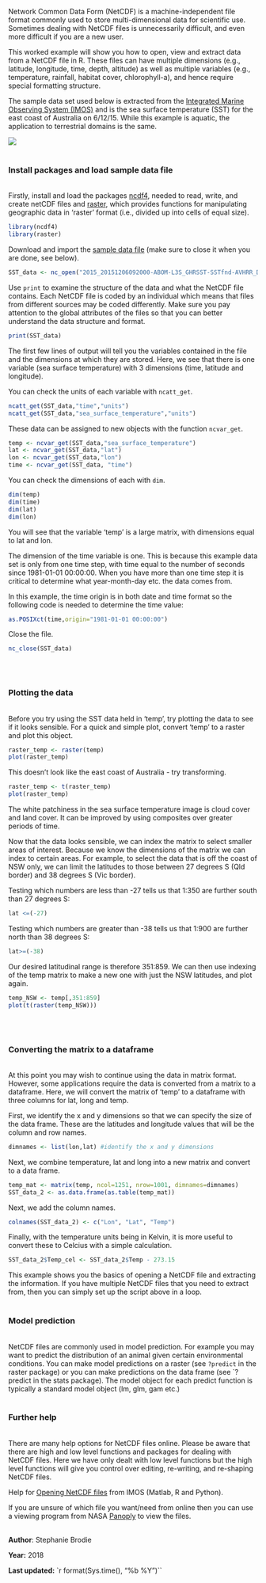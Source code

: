 Network Common Data Form (NetCDF) is a machine-independent file format commonly used to store multi-dimensional data for scientific use. Sometimes dealing with NetCDF files is unnecessarily difficult, and even more difficult if you are a new user. 

This worked example will show you how to open, view and extract data from a NetCDF file in R. These files can have multiple dimensions (e.g., latitude, longitude, time, depth, altitude) as well as multiple variables (e.g., temperature, rainfall, habitat cover, chlorophyll-a), and hence require special formatting structure.

The sample data set used below is extracted from the [Integrated Marine Observing System (IMOS)](http://imos.org.au/) and is the sea surface temperature (SST) for the east coast of Australia on 6/12/15. While this example is aquatic, the application to terrestrial domains is the same. 

![](NetCDF_image.jpg)
<br><br>

### Install packages and load sample data file
<br>
Firstly, install and load the packages [ncdf4](https://cran.r-project.org/web/packages/ncdf4/index.html), needed to read, write, and create netCDF files and [raster](https://cran.r-project.org/web/packages/raster/index.html), which provides functions for manipulating geographic data in 'raster' format (i.e., divided up into cells of equal size).

```{r,warning=FALSE,message=FALSE}
library(ncdf4)
library(raster)
```

Download and import the [sample data file](https://www.dropbox.com/s/hvv08419l7hs81v/2015_20151206092000-ABOM-L3S_GHRSST-SSTfnd-AVHRR_D-1d_dn-v02.nc?dl=0) (make sure to close it when you are done, see below).

```{r}
SST_data <- nc_open("2015_20151206092000-ABOM-L3S_GHRSST-SSTfnd-AVHRR_D-1d_dn-v02.nc")
```

Use `print` to examine the structure of the data and what the NetCDF file contains. Each NetCDF file is coded by an individual which means that files from different sources may be coded differently. Make sure you pay attention to the global attributes of the files so that you can better understand the data structure and format. 

```{r}
print(SST_data)
```

The first few lines of output will tell you the variables contained in the file and the dimensions at which they are stored. Here, we see that there is one variable (sea surface temperature) with 3 dimensions (time, latitude and longitude). 

You can check the units of each variable with `ncatt_get`.

```{r,eval=FALSE}
ncatt_get(SST_data,"time","units")
ncatt_get(SST_data,"sea_surface_temperature","units")
```

These data can be assigned to new objects with the function `ncvar_get`.

```{r}
temp <- ncvar_get(SST_data,"sea_surface_temperature")
lat <- ncvar_get(SST_data,"lat")
lon <- ncvar_get(SST_data,"lon")
time <- ncvar_get(SST_data, "time")
```

You can check the dimensions of each with `dim`.

```{r,eval=FALSE}
dim(temp)
dim(time)
dim(lat)
dim(lon)
```

You will see that the variable 'temp' is a large matrix, with dimensions equal to lat and lon. 

The dimension of the time variable is one. This is because this example data set is only from one time step, with time equal to the number of seconds since 1981-01-01 00:00:00. When you have more than one time step it is critical to determine what year-month-day etc. the data comes from. 

In this example, the time origin is in both date and time format so the following code is needed to determine the time value:

```{r,eval=FALSE}
as.POSIXct(time,origin="1981-01-01 00:00:00")
```

Close the file.

```{r,eval=FALSE}
nc_close(SST_data)
```
<br><br>

### Plotting the data
<br>
Before you try using the SST data held in 'temp', try plotting the data to see if it looks sensible. For a quick and simple plot, convert 'temp' to a raster and plot this object.

```{r}
raster_temp <- raster(temp)
plot(raster_temp)
```

This doesn't look like the east coast of Australia - try transforming.

```{r}
raster_temp <- t(raster_temp)
plot(raster_temp)
```

The white patchiness in the sea surface temperature image is cloud cover and land cover. It can be improved by using composites over greater periods of time. 

Now that the data looks sensible, we can index the matrix to select smaller areas of interest. Because we know the dimensions of the matrix we can index to certain areas. For example, to select the data that is off the coast of NSW only, we can limit the latitudes to those between 27 degrees S (Qld border) and 38 degrees S (Vic border). 

Testing which numbers are less than -27 tells us that 1:350 are further south than 27 degrees S:

```{r,eval=FALSE}
lat <=(-27)
```

Testing which numbers are greater than -38 tells us that 1:900 are further north than 38 degrees S:
```{r,eval=FALSE}
lat>=(-38)
```

Our desired latitudinal range is therefore 351:859. We can then use indexing of the temp matrix to make a new one with just the NSW latitudes, and plot again.

```{r}
temp_NSW <- temp[,351:859]
plot(t(raster(temp_NSW)))
```
<br><br>

### Converting the matrix to a dataframe
<br>
At this point you may wish to continue using the data in matrix format. However, some applications require the data is converted from a matrix to a dataframe. Here, we will convert the matrix of 'temp' to a dataframe with three columns for lat, long and temp. 

First, we identify the x and y dimensions so that we can specify the size of the data frame. These are the latitudes and longitude values that will be the column and row names.

```{r}
dimnames <- list(lon,lat) #identify the x and y dimensions
```

Next, we combine temperature, lat and long into a new matrix and convert to a data frame.

```{r}
temp_mat <- matrix(temp, ncol=1251, nrow=1001, dimnames=dimnames) 
SST_data_2 <- as.data.frame(as.table(temp_mat))
```

Next, we add the column names.

```{r}
colnames(SST_data_2) <- c("Lon", "Lat", "Temp")
```

Finally, with the temperature units being in Kelvin, it is more useful to convert these to Celcius with a simple calculation.

```{r,eval=FALSE}
SST_data_2$Temp_cel <- SST_data_2$Temp - 273.15
```

This example shows you the basics of opening a NetCDF file and extracting the information. If you have multiple NetCDF files that you need to extract from, then you can simply set up the script above in a loop.
<br><br>

### Model prediction
<br>
NetCDF files are commonly used in model prediction. For example you may want to predict the distribution of an animal given certain environmental conditions. You can make model predictions on a raster (see `?predict` in the raster package) or you can make predictions on the data frame (see `?predict in the stats package). The model object for each predict function is typically a standard model object (lm, glm, gam etc.)
<br><br>

### Further help
<br>
There are many help options for NetCDF files online. Please be aware that there are high and low level functions and packages for dealing with NetCDF files. Here we have only dealt with low level functions but the high level functions will give you control over editing, re-writing, and re-shaping NetCDF files. 

Help for [Opening NetCDF files](https://help.aodn.org.au/aodn-data-tools/user-code-library) from IMOS (Matlab, R and Python).

If you are unsure of which file you want/need from online then you can use a viewing program from NASA [Panoply](http://www.giss.nasa.gov/tools/panoply/) to view the files. 
<br><br>

**Author**: Stephanie Brodie
<br>

**Year:** 2018

**Last updated:** `r format(Sys.time(), "%b %Y")``

